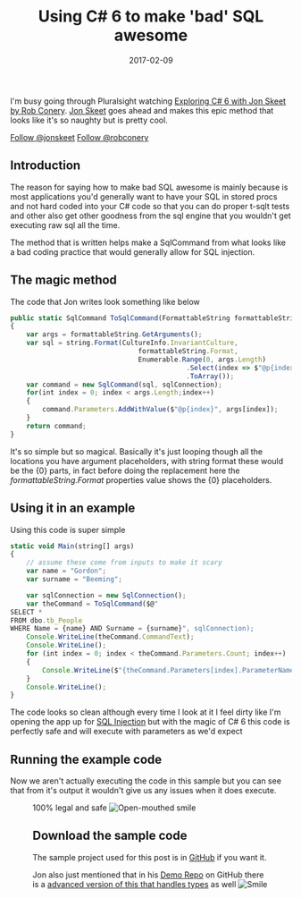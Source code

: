 ﻿---
title: 'Using C# 6 to make ''bad'' SQL awesome'
date: 2017-02-09
tags: ['SQL Injection', 'CSharp-6', 'Just Coding']
draft: false
summary: 'I''m busy going through Pluralsight watching Exploring C# 6 with Jon Skeet by Rob Conery. Jon Skeet goes ahead and makes this epic method that looks like it''s so naughty but is pretty cool.'
---


I'm busy going through Pluralsight watching [Exploring C# 6 with Jon Skeet by Rob Conery](https://go.beeming.net/2k7Xlat). [Jon Skeet](https://go.beeming.net/2k830gC) goes ahead and makes this epic method that looks like it's so naughty but is pretty cool.
 
[Follow @jonskeet](https://twitter.com/jonskeet) [Follow @robconery](https://twitter.com/robconery) 
 
## Introduction
 
The reason for saying how to make bad SQL awesome is mainly because is most applications you'd generally want to have your SQL in stored procs and not hard coded into your C# code so that you can do proper t-sqlt tests and other also get other goodness from the sql engine that you wouldn't get executing raw sql all the time.
 
The method that is written helps make a SqlCommand from what looks like a bad coding practice that would generally allow for SQL injection.
 
## The magic method
 
The code that Jon writes look something like below


```javascript
public static SqlCommand ToSqlCommand(FormattableString formattableString, SqlConnection sqlConnection)
{
    var args = formattableString.GetArguments();
    var sql = string.Format(CultureInfo.InvariantCulture, 
                                formattableString.Format, 
                                Enumerable.Range(0, args.Length)
                                            .Select(index => $"@p{index}")
                                            .ToArray());
    var command = new SqlCommand(sql, sqlConnection);
    for(int index = 0; index < args.Length;index++)
    {
        command.Parameters.AddWithValue($"@p{index}", args[index]);
    }
    return command;
}
```


It's so simple but so magical. Basically it's just looping though all the locations you have argument placeholders, with string format these would be the {0} parts, in fact before doing the replacement here the *formattableString.Format* properties value shows the {0} placeholders.
 
## Using it in an example
 
Using this code is super simple


```javascript
static void Main(string[] args)
{
    // assume these come from inputs to make it scary
    var name = "Gordon";
    var surname = "Beeming";

    var sqlConnection = new SqlConnection();
    var theCommand = ToSqlCommand($@"
SELECT * 
FROM dbo.tb_People 
WHERE Name = {name} AND Surname = {surname}", sqlConnection);
    Console.WriteLine(theCommand.CommandText);
    Console.WriteLine();
    for (int index = 0; index < theCommand.Parameters.Count; index++)
    {
        Console.WriteLine($"{theCommand.Parameters[index].ParameterName} = {theCommand.Parameters[index].Value}");
    }
    Console.WriteLine();
}
```


The code looks so clean although every time I look at it I feel dirty like I'm opening the app up for [SQL Injection](https://go.beeming.net/2k8ay2W) but with the magic of C# 6 this code is perfectly safe and will execute with parameters as we'd expect
 
## 
 
## Running the example code
 
Now we aren't actually executing the code in this sample but you can see that from it's output it wouldn't give us any issues when it does execute.
 
<Figure key="/images/b8478f447b104dce9f1db0c0ba52a0e3.png" src="/images/b8478f447b104dce9f1db0c0ba52a0e3.png" alt="cmd_2017-02-09_21-43-26" width="0" height="0" caption="FILL THIS IN" />
 
100% legal and safe ![Open-mouthed smile](https://gordonbeeming.com/images/emoticons/open-mouthed-smile.svg)
 
## 
 
## Download the sample code
 
The sample project used for this post is in [GitHub](https://go.beeming.net/2k868sZ) if you want it. 
 
Jon also just mentioned that in his [Demo Repo](https://go.beeming.net/2k8j5mw) on GitHub there is a [advanced version of this that handles types](https://go.beeming.net/2k8kpFW) as well ![Smile](https://gordonbeeming.com/images/emoticons/smile.svg)

